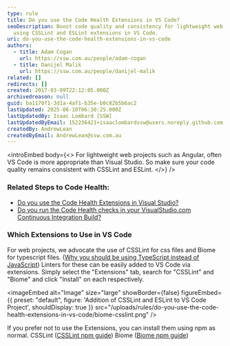 ```yaml
---
type: rule
title: Do you use the Code Health Extensions in VS Code?
seoDescription: Boost code quality and consistency for lightweight web projects
  using CSSLint and ESLint extensions in VS Code.
uri: do-you-use-the-code-health-extensions-in-vs-code
authors:
  - title: Adam Cogan
    url: https://ssw.com.au/people/adam-cogan
  - title: Danijel Malik
    url: https://ssw.com.au/people/danijel-malik
related: []
redirects: []
created: 2017-03-09T22:12:05.000Z
archivedreason: null
guid: ba1170f1-3d1a-4af1-b35e-b0c82b5b6ac2
lastUpdated: 2025-06-10T06:30:25.000Z
lastUpdatedBy: Isaac Lombard [SSW]
lastUpdatedByEmail: 152236421+isaaclombardssw@users.noreply.github.com
createdBy: AndrewLean
createdByEmail: AndrewLean@ssw.com.au
---
```

<introEmbed
  body={<>
For lightweight web projects such as Angular, often VS Code is more appropriate than Visual Studio. So make sure your code quality remains consistent with CSSLint and ESLint.
  </>}
/>
### Related Steps to Code Health:

* [Do you use the Code Health Extensions in Visual Studio?](/do-you-use-the-code-health-extensions-in-visual-studio)
* [Do you run the Code Health checks in your VisualStudio.com Continuous Integration Build?](/do-you-run-the-code-health-checks-in-your-visualstudio-com-continuous-integration-build)

### Which Extensions to Use in VS Code

For web projects, we advocate the use of CSSLint for css files and Biome for typescript files. ([Why you should be using TypeScript instead of JavaScript](/do-you-know-when-to-use-typescript-vs-javascript-and-coffeescript))
Linters for these can be easily added to VS Code via extensions.
Simply select the "Extensions" tab, search for "CSSLint" and "Biome" and click "Install" on each respectively.


<imageEmbed
  alt="Image"
  size="large"
  showBorder={false}
  figureEmbed={{
    preset: "default",
    figure: 'Addition of CSSLint and ESLint to VS Code Project',
    shouldDisplay: true
  }}
  src="/uploads/rules/do-you-use-the-code-health-extensions-in-vs-code/biome-csslint.png"
/>

If you prefer not to use the Extensions, you can install them using npm as normal.
CSSLint ([CSSLint npm guide](https://www.npmjs.com/package/csslint))
Biome ([Biome npm guide](https://biomejs.dev/guides/getting-started/))

